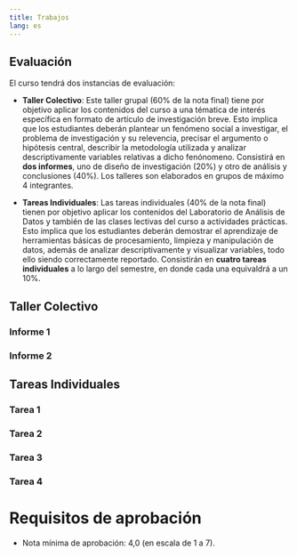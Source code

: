 ```yaml
---
title: Trabajos
lang: es
---
```


## Evaluación

El curso tendrá dos instancias de evaluación: 

- **Taller Colectivo**: Este taller grupal (60% de la nota final) tiene por objetivo aplicar los contenidos del curso a una tématica de interés específica en formato de artículo de investigación breve. Esto implica que los estudiantes deberán plantear un fenómeno social a investigar, el problema de investigación y su relevencia, precisar el argumento o hipótesis central, describir la metodología utilizada y analizar descriptivamente variables relativas a dicho fenónomeno. Consistirá en **dos informes**, uno de diseño de investigación (20%) y otro de análisis y conclusiones (40%). Los talleres son elaborados en grupos de máximo 4 integrantes.

- **Tareas Individuales**: Las tareas individuales (40% de la nota final) tienen por objetivo aplicar los contenidos del Laboratorio de Análisis de Datos y también de las clases lectivas del curso a actividades prácticas. Esto implica que los estudiantes deberán demostrar el aprendizaje de herramientas básicas de procesamiento, limpieza y manipulación de datos, además de analizar descriptivamente y visualizar variables, todo ello siendo correctamente reportado. Consistirán en **cuatro tareas individuales** a lo largo del semestre, en donde cada una equivaldrá a un 10%. 

## Taller Colectivo

### Informe 1



### Informe 2





## Tareas Individuales

### Tarea 1

### Tarea 2

### Tarea 3

### Tarea 4


# Requisitos de aprobación

- Nota mínima de aprobación: 4,0 (en escala de 1 a 7).

